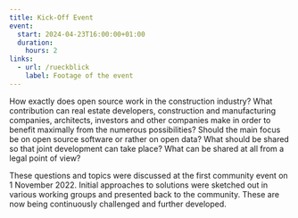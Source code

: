 ```yaml
---
title: Kick-Off Event
event:
  start: 2024-04-23T16:00:00+01:00
  duration:
    hours: 2
links:
  - url: /rueckblick
    label: Footage of the event
---
```


How exactly does open source work in the construction industry? What contribution can real estate developers, construction and manufacturing companies, architects, investors and other companies make in order to benefit maximally from the numerous possibilities? Should the main focus be on open source software or rather on open data? What should be shared so that joint development can take place? What can be shared at all from a legal point of view?

These questions and topics were discussed at the first community event on 1 November 2022. Initial approaches to solutions were sketched out in various working groups and presented back to the community. These are now being continuously challenged and further developed.
